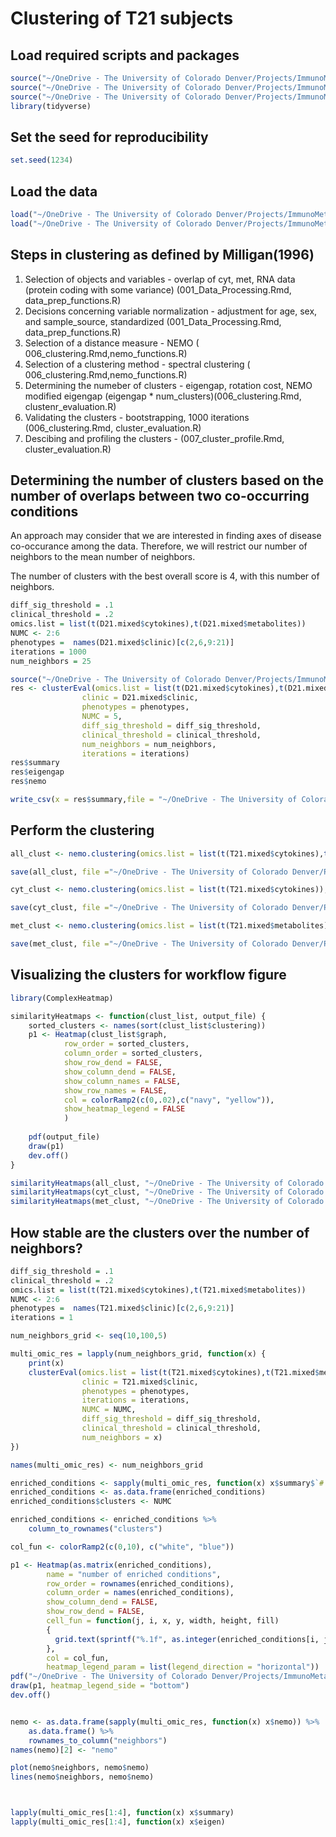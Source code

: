 # Clustering of T21 subjects

## Load required scripts and packages
```r
source("~/OneDrive - The University of Colorado Denver/Projects/ImmunoMetabolicSubtypes/R/data_prep_functions.R")
source("~/OneDrive - The University of Colorado Denver/Projects/ImmunoMetabolicSubtypes/R/nemo_functions.R")
source("~/OneDrive - The University of Colorado Denver/Projects/ImmunoMetabolicSubtypes/R/cluster_evaluation.R")
library(tidyverse)
```

## Set the seed for reproducibility

``` r
set.seed(1234)
```

## Load the data
```r
load("~/OneDrive - The University of Colorado Denver/Projects/ImmunoMetabolicSubtypes/data/processed/D21_standardized_cyt_met.RData")
load("~/OneDrive - The University of Colorado Denver/Projects/ImmunoMetabolicSubtypes/data/processed/processed_transcriptome.RData")
```

## Steps in clustering as defined by Milligan(1996)

1. Selection of objects and variables - overlap of cyt, met, RNA data (protein coding with some variance) (001_Data_Processing.Rmd, data_prep_functions.R)
2. Decisions concerning variable normalization - adjustment for age, sex, and sample_source, standardized (001_Data_Processing.Rmd, data_prep_functions.R)
3. Selection of a distance measure - NEMO ( 006_clustering.Rmd,nemo_functions.R)
4. Selection of a clustering method - spectral clustering ( 006_clustering.Rmd,nemo_functions.R)
5. Determining the numeber of clusters - eigengap, rotation cost, NEMO modified eigengap (eigengap * num_clusters)(006_clustering.Rmd, clustenr_evaluation.R)
6. Validating the clusters - bootstrapping, 1000 iterations (006_clustering.Rmd, cluster_evaluation.R)
7. Descibing and profiling the clusters - (007_cluster_profile.Rmd, cluster_evaluation.R) 


## Determining the number of clusters based on the number of overlaps between two co-occurring conditions


An  approach may consider that we are interested in finding axes of disease co-occurance among the data. Therefore, we will restrict our number of neighbors to the mean number of neighbors. 

The number of clusters with the best overall score is 4, with this number of neighbors. 

```r
diff_sig_threshold = .1
clinical_threshold = .2
omics.list = list(t(D21.mixed$cytokines),t(D21.mixed$metabolites))
NUMC <- 2:6
phenotypes =  names(D21.mixed$clinic)[c(2,6,9:21)]
iterations = 1000
num_neighbors = 25

```

``` r
source("~/OneDrive - The University of Colorado Denver/Projects/ImmunoMetabolicSubtypes/R/cluster_evaluation.R")
res <- clusterEval(omics.list = list(t(D21.mixed$cytokines),t(D21.mixed$metabolites)),
                clinic = D21.mixed$clinic,
                phenotypes = phenotypes,
                NUMC = 5,  
                diff_sig_threshold = diff_sig_threshold,
                clinical_threshold = clinical_threshold,
                num_neighbors = num_neighbors,
                iterations = iterations)
res$summary
res$eigengap
res$nemo

write_csv(x = res$summary,file = "~/OneDrive - The University of Colorado Denver/Projects/ImmunoMetabolicSubtypes/results/tables/D21_cyt_met_clustering_results.csv")

```

## Perform the clustering

```r
all_clust <- nemo.clustering(omics.list = list(t(T21.mixed$cytokines),t(T21.mixed$metabolites)),num.clusters = 4,num.neighbors = num_neighbors)

save(all_clust, file ="~/OneDrive - The University of Colorado Denver/Projects/ImmunoMetabolicSubtypes/results/clusterings/all_clust.RData")

cyt_clust <- nemo.clustering(omics.list = list(t(T21.mixed$cytokines)),num.clusters =2,num.neighbors = num_neighbors)

save(cyt_clust, file ="~/OneDrive - The University of Colorado Denver/Projects/ImmunoMetabolicSubtypes/results/clusterings/cyt_clust.RData")

met_clust <- nemo.clustering(omics.list = list(t(T21.mixed$metabolites)),num.clusters = 3,num.neighbors = num_neighbors)

save(met_clust, file ="~/OneDrive - The University of Colorado Denver/Projects/ImmunoMetabolicSubtypes/results/clusterings/met_clust.RData")

```

## Visualizing the clusters for workflow figure

```r
library(ComplexHeatmap)

similarityHeatmaps <- function(clust_list, output_file) {
    sorted_clusters <- names(sort(clust_list$clustering))
    p1 <- Heatmap(clust_list$graph,
            row_order = sorted_clusters,
            column_order = sorted_clusters,
            show_row_dend = FALSE,
            show_column_dend = FALSE,
            show_column_names = FALSE,
            show_row_names = FALSE,
            col = colorRamp2(c(0,.02),c("navy", "yellow")),
            show_heatmap_legend = FALSE
            )
    
    pdf(output_file)
    draw(p1)
    dev.off()
}

similarityHeatmaps(all_clust, "~/OneDrive - The University of Colorado Denver/Projects/ImmunoMetabolicSubtypes/results/similarity_heatmaps/met_cyt.pdf")
similarityHeatmaps(cyt_clust, "~/OneDrive - The University of Colorado Denver/Projects/ImmunoMetabolicSubtypes/results/similarity_heatmaps/cyt.pdf")
similarityHeatmaps(met_clust, "~/OneDrive - The University of Colorado Denver/Projects/ImmunoMetabolicSubtypes/results/similarity_heatmaps/met.pdf")


```


## How stable are the clusters over the number of neighbors?

```r
diff_sig_threshold = .1
clinical_threshold = .2
omics.list = list(t(T21.mixed$cytokines),t(T21.mixed$metabolites))
NUMC <- 2:6
phenotypes =  names(T21.mixed$clinic)[c(2,6,9:21)]
iterations = 1

num_neighbors_grid <- seq(10,100,5)

multi_omic_res = lapply(num_neighbors_grid, function(x) {
    print(x)
    clusterEval(omics.list = list(t(T21.mixed$cytokines),t(T21.mixed$metabolites)),
                clinic = T21.mixed$clinic,
                phenotypes = phenotypes,
                iterations = iterations,
                NUMC = NUMC,  
                diff_sig_threshold = diff_sig_threshold,
                clinical_threshold = clinical_threshold,
                num_neighbors = x)
})

names(multi_omic_res) <- num_neighbors_grid

enriched_conditions <- sapply(multi_omic_res, function(x) x$summary$`# of enriched conditions`)
enriched_conditions <- as.data.frame(enriched_conditions)
enriched_conditions$clusters <- NUMC

enriched_conditions <- enriched_conditions %>%
    column_to_rownames("clusters")

col_fun <- colorRamp2(c(0,10), c("white", "blue"))

p1 <- Heatmap(as.matrix(enriched_conditions),
        name = "number of enriched conditions",
        row_order = rownames(enriched_conditions),
        column_order = names(enriched_conditions),
        show_column_dend = FALSE,
        show_row_dend = FALSE,
        cell_fun = function(j, i, x, y, width, height, fill) 
        {
          grid.text(sprintf("%.1f", as.integer(enriched_conditions[i, j])), x, y, gp = gpar(fontsize = 6))
        },
        col = col_fun,
        heatmap_legend_param = list(legend_direction = "horizontal"))
pdf("~/OneDrive - The University of Colorado Denver/Projects/ImmunoMetabolicSubtypes/results/neighbors/num_neighbors_2024_04_19.pdf", height = 2, width = 4)
draw(p1, heatmap_legend_side = "bottom")
dev.off()


nemo <- as.data.frame(sapply(multi_omic_res, function(x) x$nemo)) %>%
    as.data.frame() %>%
    rownames_to_column("neighbors")
names(nemo)[2] <- "nemo"

plot(nemo$neighbors, nemo$nemo)
lines(nemo$neighbors, nemo$nemo)



lapply(multi_omic_res[1:4], function(x) x$summary)
lapply(multi_omic_res[1:4], function(x) x$eigen)


```
